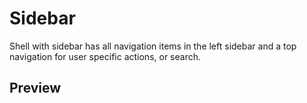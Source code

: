 # Sidebar

Shell with sidebar has all navigation items in the left sidebar and a top navigation for user specific actions, or search.

## Preview


<ResizablePreview pageUrl="previews/shell-sidebar" height={700} />
